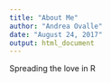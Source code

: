 ```yaml
---
title: "About Me"
author: "Andrea Ovalle"
date: "August 24, 2017"
output: html_document
---
```


Spreading the love in R



